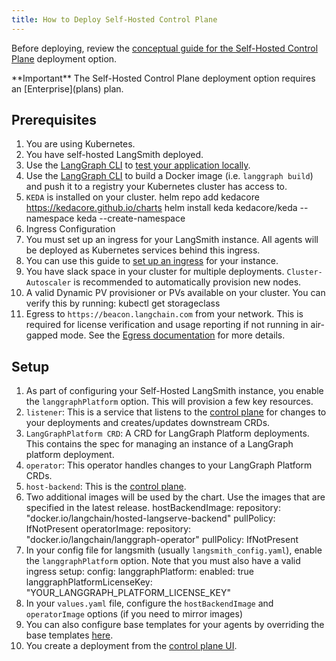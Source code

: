 ```yaml
---
title: How to Deploy Self-Hosted Control Plane
---
```

Before deploying, review the [conceptual guide for the Self-Hosted Control Plane](langgraph_self_hosted_control_plane) deployment option.

<Info>
  **Important**
  The Self-Hosted Control Plane deployment option requires an [Enterprise](plans) plan.
</Info>

## Prerequisites

1. You are using Kubernetes.
2. You have self-hosted LangSmith deployed.
3. Use the [LangGraph CLI](langgraph_cli) to [test your application locally](local-server).
4. Use the [LangGraph CLI](langgraph_cli) to build a Docker image (i.e. `langgraph build`) and push it to a registry your Kubernetes cluster has access to.
5. `KEDA` is installed on your cluster.
  helm repo add kedacore https://kedacore.github.io/charts
  helm install keda kedacore/keda --namespace keda --create-namespace
6. Ingress Configuration
  1. You must set up an ingress for your LangSmith instance. All agents will be deployed as Kubernetes services behind this ingress.
  2. You can use this guide to [set up an ingress](https://docs.smith.langchain.com/self_hosting/configuration/ingress) for your instance.
7. You have slack space in your cluster for multiple deployments. `Cluster-Autoscaler` is recommended to automatically provision new nodes.
8. A valid Dynamic PV provisioner or PVs available on your cluster. You can verify this by running:
  kubectl get storageclass
9. Egress to `https://beacon.langchain.com` from your network. This is required for license verification and usage reporting if not running in air-gapped mode. See the [Egress documentation](../../cloud/deployment/egress) for more details.

## Setup

1. As part of configuring your Self-Hosted LangSmith instance, you enable the `langgraphPlatform` option. This will provision a few key resources.
  1. `listener`: This is a service that listens to the [control plane](langgraph_control_plane) for changes to your deployments and creates/updates downstream CRDs.
  2. `LangGraphPlatform CRD`: A CRD for LangGraph Platform deployments. This contains the spec for managing an instance of a LangGraph platform deployment.
  3. `operator`: This operator handles changes to your LangGraph Platform CRDs.
  4. `host-backend`: This is the [control plane](langgraph_control_plane).
2. Two additional images will be used by the chart. Use the images that are specified in the latest release.
  hostBackendImage:
  repository: "docker.io/langchain/hosted-langserve-backend"
  pullPolicy: IfNotPresent
  operatorImage:
  repository: "docker.io/langchain/langgraph-operator"
  pullPolicy: IfNotPresent
3. In your config file for langsmith (usually `langsmith_config.yaml`), enable the `langgraphPlatform` option. Note that you must also have a valid ingress setup:
  config:
  langgraphPlatform:
  enabled: true
  langgraphPlatformLicenseKey: "YOUR_LANGGRAPH_PLATFORM_LICENSE_KEY"
4. In your `values.yaml` file, configure the `hostBackendImage` and `operatorImage` options (if you need to mirror images)
5. You can also configure base templates for your agents by overriding the base templates [here](https://github.com/langchain-ai/helm/blob/main/charts/langsmith/values.yaml#L898).
6. You create a deployment from the [control plane UI](langgraph_control_plane#control-plane-ui).

